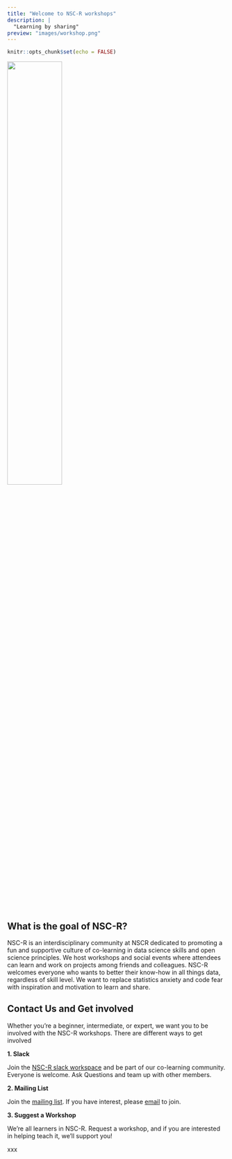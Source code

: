 ```yaml
---
title: "Welcome to NSC-R workshops"
description: |
  "Learning by sharing"
preview: "images/workshop.png"
---
```


```r
knitr::opts_chunk$set(echo = FALSE)
```

![](images/workshop.png){width=50%}

## What is the goal of NSC-R?

NSC-R is an interdisciplinary community at NSCR dedicated to promoting a fun and supportive culture of co-learning in data science skills and open science principles. We host workshops and social events where attendees can learn and work on projects among friends and colleagues. NSC-R welcomes everyone who wants to better their know-how in all things data, regardless of skill level. We want to replace statistics anxiety and code fear with inspiration and motivation to learn and share.

## Contact Us and Get involved

Whether you’re a beginner, intermediate, or expert, we want you to be involved with the NSC-R workshops. There are different ways to get involved   

**1. Slack**

Join the [NSC-R slack workspace]() and be part of our co-learning community. Everyone is welcome. Ask Questions and team up with other members.


**2. Mailing List**

Join the [mailing list](). If you have interest, please [email](wbernasco@nscr.nl) to join.

**3. Suggest a Workshop**

We’re all learners in NSC-R. Request a workshop, and if you are interested in helping teach it, we’ll support you!

xxx



